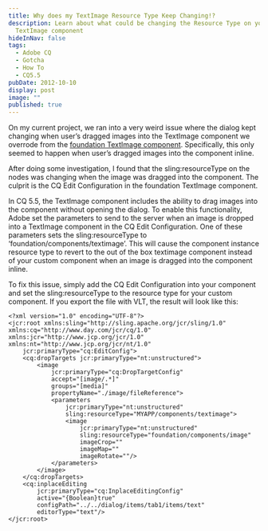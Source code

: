 ```yaml
---
title: Why does my TextImage Resource Type Keep Changing!?
description: Learn about what could be changing the Resource Type on your custom
  TextImage component
hideInNav: false
tags:
  - Adobe CQ
  - Gotcha
  - How To
  - CQ5.5
pubDate: 2012-10-10
display: post
image: ""
published: true
---
```


On my current project, we ran into a very weird issue where the dialog kept changing when user’s dragged images into the TextImage component we overrode from the [foundation TextImage component](http://dev.day.com/docs/en/cq/current/wcm/default%5Fcomponents.html#Text%20Image). Specifically, this only seemed to happen when user’s dragged images into the component inline. 

After doing some investigation, I found that the sling:resourceType on the nodes was changing when the image was dragged into the component. The culprit is the CQ Edit Configuration in the foundation TextImage component.

In CQ 5.5, the TextImage component includes the ability to drag images into the component without opening the dialog. To enable this functionality, Adobe set the parameters to send to the server when an image is dropped into a TextImage component in the CQ Edit Configuration. One of these parameters sets the sling:resourceType to ‘foundation/components/textimage’. This will cause the component instance resource type to revert to the out of the box textimage component instead of your custom component when an image is dragged into the component inline.

To fix this issue, simply add the CQ Edit Configuration into your component and set the sling:resourceType to the resource type for your custom component. If you export the file with VLT, the result will look like this:

```
<?xml version="1.0" encoding="UTF-8"?>
<jcr:root xmlns:sling="http://sling.apache.org/jcr/sling/1.0" xmlns:cq="http://www.day.com/jcr/cq/1.0" xmlns:jcr="http://www.jcp.org/jcr/1.0" xmlns:nt="http://www.jcp.org/jcr/nt/1.0"
	jcr:primaryType="cq:EditConfig">
	<cq:dropTargets jcr:primaryType="nt:unstructured">
		<image
			jcr:primaryType="cq:DropTargetConfig"
			accept="[image/.*]"
			groups="[media]"
			propertyName="./image/fileReference">
			<parameters
				jcr:primaryType="nt:unstructured"
				sling:resourceType="MYAPP/components/textimage">
				<image
					jcr:primaryType="nt:unstructured"
					sling:resourceType="foundation/components/image"
					imageCrop=""
					imageMap=""
					imageRotate=""/>
			</parameters>
		</image>
	</cq:dropTargets>
	<cq:inplaceEditing
		jcr:primaryType="cq:InplaceEditingConfig"
		active="{Boolean}true"
		configPath="../../dialog/items/tab1/items/text"
		editorType="text"/>
</jcr:root>

```
